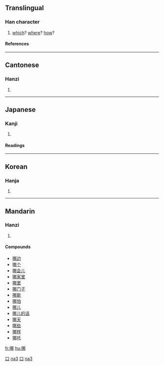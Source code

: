==Translingual==
===Han character===
{{Han char|rn=30|rad=口|as=07|sn=10|four=6702<sub>7</sub>|canj=口尸手中 (RSQL)}}
# [[which]]? [[where]]? [[how]]?
====References====
{{Han ref|kx=0190.180|dkj=03651|dj=0410.020|hdz=10623.070|uh=54EA|ud=21738|bh=ADFE|bd=44542}}
----
==Cantonese==
===Hanzi===
{{yue-hanzi|jyut=|y=na1, na4 na5}}
# {{defn|Cantonese}}
----
==Japanese==
===Kanji===
{{ja-kanji|grade=|rs=口07}}
# {{defn|Japanese}} 
====Readings====
{{ja-readings|on=[[だ]] (da), [[な]] (na)|kun=}}
----
==Korean==
===Hanja===
{{ko-hanja|hangeul=나|rv=na|mr=na}}
# {{defn|Korean}}


[[Category:zh-tw:Pronouns|口]]
[[Category:zh-cn:Pronouns|na3]]
[[Category:zh-tw:Beginning Mandarin|口]]
[[Category:zh-cn:Beginning Mandarin|na3]]
----
==Mandarin==
===Hanzi===
{{cmn-hanzi|pin=[[nǎ]] (na3), [[na]] (na5), [[né]] (ne2), [[něi]] (nei3), [[nuó]] (nuo2)|wg=na<sup>3</sup>, na<sup>5</sup>, *<sup>2</sup>, nei<sup>3</sup>, no<sup>2</sup>}}
# {{defn|Mandarin}}

====Compounds====
*[[哪边]]
*[[哪个]]
*[[哪会儿]]
*[[哪家里]]
*[[哪里]]
*[[哪门子]]
*[[哪能]]
*[[哪怕]]
*[[哪儿]]
*[[哪儿的话]]
*[[哪天]]
*[[哪些]]
*[[哪样]]
*[[哪吒]]

[[fr:哪]]
[[hu:哪]]